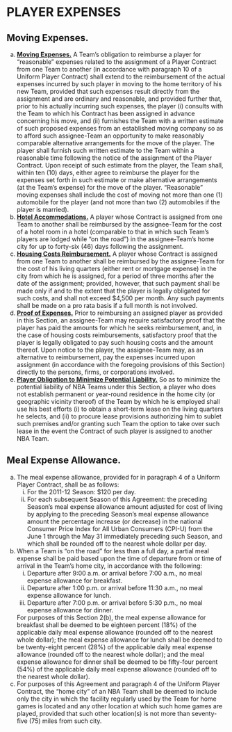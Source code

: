 # PLAYER EXPENSES

## Moving Expenses.

(a) <U>**Moving Expenses.**</U> A Team's obligation to reimburse a player for "reasonable" expenses related to the assignment of a Player Contract from one Team to another (in accordance with paragraph 10 of a Uniform Player Contract) shall extend to the reimbursement of the actual expenses incurred by such player in moving to the home territory of his new Team, provided that such expenses result directly from the assignment and are ordinary and reasonable, and provided further that, prior to his actually incurring such expenses, the player (i) consults with the Team to which his Contract has been assigned in advance concerning his move, and (ii) furnishes the Team with a written estimate of such proposed expenses from an established moving company so as to afford such assignee-Team an opportunity to make reasonably comparable alternative arrangements for the move of the player. The player shall furnish such written estimate to the Team within a reasonable time following the notice of the assignment of the Player Contract. Upon receipt of such estimate from the player, the Team shall, within ten (10) days, either agree to reimburse the player for the expenses set forth in such estimate or make alternative arrangements (at the Team's expense) for the move of the player. "Reasonable" moving expenses shall include the cost of moving not more than one (1) automobile for the player (and not more than two (2) automobiles if the player is married).
(b) <U>**Hotel Accommodations.**</U> A player whose Contract is assigned from one Team to another shall be reimbursed by the assignee-Team for the cost of a hotel room in a hotel (comparable to that in which such Team's players are lodged while "on the road") in the assignee-Team's home city for up to forty-six (46) days following the assignment.
(c) <U>**Housing Costs Reimbursement.**</U> A player whose Contract is assigned from one Team to another shall be reimbursed by the assignee-Team for the cost of his living quarters (either rent or mortgage expense) in the city from which he is assigned, for a period of three months after the date of the assignment; provided, however, that such payment shall be made only if and to the extent that the player is legally obligated for such costs, and shall not exceed \$4,500 per month. Any such payments shall be made on a pro rata basis if a full month is not involved.
(d) <U>**Proof of Expenses.**</U> Prior to reimbursing an assigned player as provided in this Section, an assignee-Team may require satisfactory proof that the player has paid the amounts for which he seeks reimbursement, and, in the case of housing costs reimbursements, satisfactory proof that the player is legally obligated to pay such housing costs and the amount thereof. Upon notice to the player, the assignee-Team may, as an alternative to reimbursement, pay the expenses incurred upon assignment (in accordance with the foregoing provisions of this Section) directly to the persons, firms, or corporations involved.
(e) <U>**Player Obligation to Minimize Potential Liability.**</U> So as to minimize the potential liability of NBA Teams under this Section, a player who does not establish permanent or year-round residence in the home city (or geographic vicinity thereof) of the Team by which he is employed shall use his best efforts (i) to obtain a short-term lease on the living quarters he selects, and (ii) to procure lease provisions authorizing him to sublet such premises and/or granting such Team the option to take over such lease in the event the Contract of such player is assigned to another NBA Team.

## Meal Expense Allowance.

(a) The meal expense allowance, provided for in paragraph 4 of a Uniform Player Contract, shall be as follows:
    (i) For the 2011-12 Season: \$120 per day.
    (ii) For each subsequent Season of this Agreement: the preceding Season's meal expense allowance amount adjusted for cost of living by applying to the preceding Season's meal expense allowance amount the percentage increase (or decrease) in the national Consumer Price Index for All Urban Consumers (CPI-U) from the June 1 through the May 31 immediately preceding such Season, and which shall be rounded off to the nearest whole dollar per day.
(b) When a Team is "on the road" for less than a full day, a partial meal expense shall be paid based upon the time of departure from or time of arrival in the Team's home city, in accordance with the following:
    (i) Departure after 9:00 a.m. or arrival before 7:00 a.m., no meal expense allowance for breakfast.
    (ii) Departure after 1:00 p.m. or arrival before 11:30 a.m., no meal expense allowance for lunch.
    (iii) Departure after 7:00 p.m. or arrival before 5:30 p.m., no meal expense allowance for dinner.
    
    For purposes of this Section 2(b), the meal expense allowance for breakfast shall be deemed to be eighteen percent (18%) of the applicable daily meal expense allowance (rounded off to the nearest whole dollar); the meal expense allowance for lunch shall be deemed to be twenty-eight percent (28%) of the applicable daily meal expense allowance (rounded off to the nearest whole dollar); and the meal expense allowance for dinner shall be deemed to be fifty-four percent (54%) of the applicable daily meal expense allowance (rounded off to the nearest whole dollar).
(c) For purposes of this Agreement and paragraph 4 of the Uniform Player Contract, the "home city" of an NBA Team shall be deemed to include only the city in which the facility regularly used by the Team for home games is located and any other location at which such home games are played, provided that such other location(s) is not more than seventy-five (75) miles from such city.